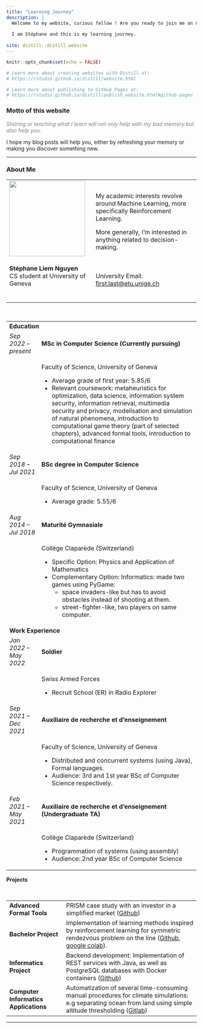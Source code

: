 ```yaml
---
title: "Learning Journey"
description: |
  Welcome to my website, curious fellow ! Are you ready to join me on my journey ?
  
  I am Stéphane and this is my learning journey.
   
site: distill::distill_website
---
```


```r
knitr::opts_chunk$set(echo = FALSE)

# Learn more about creating websites with Distill at:
# https://rstudio.github.io/distill/website.html

# Learn more about publishing to GitHub Pages at:
# https://rstudio.github.io/distill/publish_website.html#github-pages

```

### Motto of this website

<span style="color:gray">*Sharing or teaching what I learn will not only help with my bad memory but also help you.*</span>
   
I hope my blog posts will help you, either by refreshing your memory or making you discover something new.

---

### About Me

<!---  <img src="images/profile.jpeg" alt="Profile Picture" class="profile-picture"> --->

<table>
<tr>
<td>
<img align="left" src="images/profile-circle.png" width="200">
</td>
<td>
My academic interests revolve around Machine Learning, more specifically Reinforcement Learning.

More generally, I'm interested in anything related to decision-making.
</td>
</tr>
<tr>
<td>
<p class="small">
**Stéphane Liem Nguyen**<br>
CS student at University of Geneva<br>
<!---Email--->
  <a href="mailto:stephane13ste@gmail.com" target="_blank" rel="noopener noreferrer"><i class="fa fa-envelope" aria-hidden="true"></i></a>&nbsp;
<!---Linkedin--->
  <a href="https://www.linkedin.com/in/stéphane-liem-nguyen/" target="_blank" rel="noopener noreferrer"><i class="fa fa-linkedin"></i></a>&nbsp;
<!---GitHub--->
  <a href="https://github.com/Zenchiyu/" target="_blank" rel="noopener noreferrer"><i class="fab fa-github"></i></a>&nbsp;
<!---ResearchGate--->
  <a href="https://www.researchgate.net/profile/Stephane_Nguyen?ev=hdr_xprf&_tp=eyJjb250ZXh0Ijp7InBhZ2UiOiJfZGlyZWN0In19" target="_blank" rel="noopener noreferrer"><i class="fa-brands fa-researchgate"></i></a>&nbsp;
</p>
</td>
<td>
University Email: <a href="mailto:stephane.nguyen@etu.unige.ch">first.last@etu.unige.ch</a>
</td>
</tr>
</table>


<!--- CV --->
<table>
<tr>
<td colspan="2">**Education**</td>
<tr>
<td>
*Sep 2022 – present*</td>&emsp;<td>**MSc in Computer Science (Currently pursuing)**</td>
</tr>
<tr>
<td></td>
<td>Faculty of Science, University of Geneva

<p class="small">
- Average grade of first year: 5.85/6
- Relevant coursework: metaheuristics for optimization, data science, information system
security, information retrieval, multimedia security and privacy, modelisation and simulation of natural phenomena, introduction to computational game theory (part of selected
chapters), advanced formal tools, introduction to computational finance</p></td>
</tr>

<tr>
<td>
*Sep 2018 – Jul 2021*</td>&emsp;<td>**BSc degree in Computer Science**</td>
</tr>
<tr>
<td></td>
<td>Faculty of Science, University of Geneva

<p class="small">
- Average grade: 5.55/6
</p></td>
</tr>


<tr>
<td>
*Aug 2014 – Jul 2018*</td>&emsp;<td>**Maturité Gymnasiale**</td>
</tr>
<tr>
<td></td>
<td>Collège Claparède (Switzerland)

<p class="small">
<ul>
<li>Specific Option: Physics and Application of Mathematics</li>
<li>Complementary Option: Informatics: made two games using PyGame:
  <ul>
  <li>space invaders-like but has to avoid obstacles instead of shooting at them.</li>
  <li>street-fighter-like, two players on same computer.</li>
  </ul>
</li>
</ul>
</p></td>
</tr>

<!--- -------------------------------------- --->
<tr>
<td colspan="2">**Work Experience**</td>
</tr>
<tr>
<td>
*Jan 2022 – May 2022*</td>&emsp;<td>**Soldier**</td>
</tr>
<tr>
<td></td>
<td>Swiss Armed Forces

<p class="small">
- Recruit School (ER) in Radio Explorer</p></td>
</tr>

<tr>
<td>
*Sep 2021 – Dec 2021*</td>&emsp;<td>**Auxiliaire de recherche et d’enseignement**</td>
</tr>
<tr>
<td></td>
<td>Faculty of Science, University of Geneva

<p class="small">
-  Distributed and concurrent systems (using Java), Formal languages.
- Audience: 3rd and 1st year BSc of Computer Science respectively.
</p></td>
</tr>


<tr>
<td>
*Feb 2021 – May 2021*</td>&emsp;<td>**Auxiliaire de recherche et d’enseignement (Undergraduate TA)**</td>
</tr>
<tr>
<td></td>
<td>Collège Claparède (Switzerland)

<p class="small">
- Programmation of systems (using assembly)
- Audience: 2nd year BSc of Computer Science
</p></td>
</tr>
</table>

<!--- -------------------------------------- --->
**Projects**

<table>
<tr>
<td>
**Advanced Formal Tools**</td>&emsp;<td>PRISM case study with an investor in a simplified market (<a href="https://github.com/Zenchiyu/advanced-formal-tools" target="_blank" rel="noopener noreferrer">Github</a>)</td>

<tr>
<td>
**Bachelor Project**</td>&emsp;<td>Implementation of learning methods inspired by reinforcement learning for symmetric rendezvous problem on the line (<a href="https://github.com/Zenchiyu/bachelor-project" target="_blank" rel="noopener noreferrer">Github</a>, <a href="https://colab.research.google.com/drive/1PQ_DDKtybPYOu60aEphWkZo64BNJOjAH#scrollTo=3oHNhsAj_vgA" target="_blank" rel="noopener noreferrer"> google colab</a>).</td>

<tr>
<td>
**Informatics Project**</td>&emsp;<td>Backend development: Implementation of REST services with Java, as well as PostgreSQL databases with Docker containers (<a href="https://github.com/Zenchiyu/pinfo-moviet" target="_blank" rel="noopener noreferrer">Github</a>)</td>

<!--- https://github.com/Zenchiyu/gym_tic_tac_toe --->

<tr>
<td>
**Computer Informatics Applications**</td>&emsp;<td>Automatization of several time-consuming manual procedures for climate simulations: e.g
separating ocean from land using simple altitude thresholding (<a href="https://gitlab.com/mit_gcm/project" target="_blank" rel="noopener noreferrer">Gitlab</a>)</td>
</tr>
</table>
---